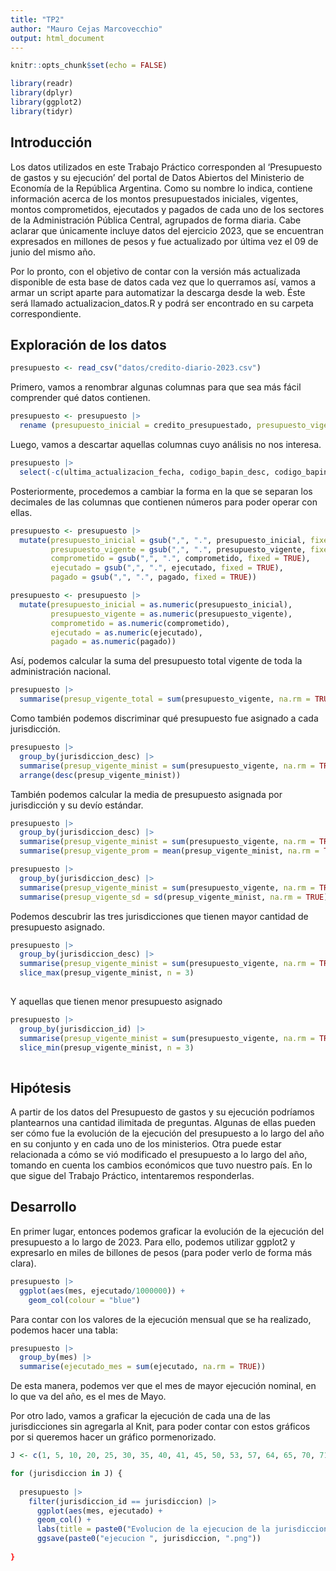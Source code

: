 ```yaml
---
title: "TP2"
author: "Mauro Cejas Marcovecchio"
output: html_document
---
```



```r
knitr::opts_chunk$set(echo = FALSE)

library(readr)
library(dplyr)
library(ggplot2)
library(tidyr)

```


## Introducción

Los datos utilizados en este Trabajo Práctico corresponden al 'Presupuesto de gastos y su ejecución' del portal de Datos Abiertos del Ministerio de Economía de la República Argentina. Como su nombre lo indica, contiene información acerca de los montos presupuestados iniciales, vigentes, montos comprometidos, ejecutados y pagados de cada uno de los sectores de la Administración Pública Central, agrupados de forma diaria. Cabe aclarar que únicamente incluye datos del ejercicio 2023, que se encuentran expresados en millones de pesos y fue actualizado por última vez el 09 de junio del mismo año.

Por lo pronto, con el objetivo de contar con la versión más actualizada disponible de esta base de datos cada vez que lo querramos así, vamos a armar un script aparte para automatizar la descarga desde la web. Éste será llamado actualizacion_datos.R y podrá ser encontrado en su carpeta correspondiente. 


## Exploración de los datos

```r

presupuesto <- read_csv("datos/credito-diario-2023.csv")

```

Primero, vamos a renombrar algunas columnas para que sea más fácil comprender qué datos contienen.

```r

presupuesto <- presupuesto |>
  rename (presupuesto_inicial = credito_presupuestado, presupuesto_vigente = credito_vigente, comprometido = credito_comprometido, ejecutado = credito_devengado, pagado = credito_pagado, dia = impacto_presupuestario_fecha, mes = impacto_presupuestario_mes, anio = impacto_presupuestario_anio )

```

Luego, vamos a descartar aquellas columnas cuyo análisis no nos interesa.

```r

presupuesto |>
  select(-c(ultima_actualizacion_fecha, codigo_bapin_desc, codigo_bapin_id, prestamo_externo_desc, prestamo_externo_id, ejercicio_presupuestario))

```

Posteriormente, procedemos a cambiar la forma en la que se separan los decimales de las columnas que contienen números para poder operar con ellas.

```r

presupuesto <- presupuesto |>
  mutate(presupuesto_inicial = gsub(",", ".", presupuesto_inicial, fixed = TRUE),
         presupuesto_vigente = gsub(",", ".", presupuesto_vigente, fixed = TRUE),
         comprometido = gsub(",", ".", comprometido, fixed = TRUE),
         ejecutado = gsub(",", ".", ejecutado, fixed = TRUE),
         pagado = gsub(",", ".", pagado, fixed = TRUE))

```

```r
presupuesto <- presupuesto |>
  mutate(presupuesto_inicial = as.numeric(presupuesto_inicial),
         presupuesto_vigente = as.numeric(presupuesto_vigente),
         comprometido = as.numeric(comprometido),
         ejecutado = as.numeric(ejecutado),
         pagado = as.numeric(pagado))

```

Así, podemos calcular la suma del presupuesto total vigente de toda la administración nacional.

```r

presupuesto |>
  summarise(presup_vigente_total = sum(presupuesto_vigente, na.rm = TRUE))


```

Como también podemos discriminar qué presupuesto fue asignado a cada jurisdicción.

```r

presupuesto |>
  group_by(jurisdiccion_desc) |>
  summarise(presup_vigente_minist = sum(presupuesto_vigente, na.rm = TRUE)) |>
  arrange(desc(presup_vigente_minist))


```

También podemos calcular la media de presupuesto asignada por jurisdicción y su devío estándar.

```r

presupuesto |>
  group_by(jurisdiccion_desc) |>
  summarise(presup_vigente_minist = sum(presupuesto_vigente, na.rm = TRUE)) |>
  summarise(presup_vigente_prom = mean(presup_vigente_minist, na.rm = TRUE))


```

```r

presupuesto |>
  group_by(jurisdiccion_desc) |>
  summarise(presup_vigente_minist = sum(presupuesto_vigente, na.rm = TRUE)) |>
  summarise(presup_vigente_sd = sd(presup_vigente_minist, na.rm = TRUE))


```


Podemos descubrir las tres jurisdicciones que tienen mayor cantidad de presupuesto asignado.

```r

presupuesto |>
  group_by(jurisdiccion_desc) |>
  summarise(presup_vigente_minist = sum(presupuesto_vigente, na.rm = TRUE)) |>
  slice_max(presup_vigente_minist, n = 3)
  

```

Y aquellas que tienen menor presupuesto asignado

```r

presupuesto |>
  group_by(jurisdiccion_id) |>
  summarise(presup_vigente_minist = sum(presupuesto_vigente, na.rm = TRUE)) |>
  slice_min(presup_vigente_minist, n = 3)
  

```


## Hipótesis
A partir de los datos del Presupuesto de gastos y su ejecución podríamos plantearnos una cantidad ilimitada de preguntas. Algunas de ellas pueden ser cómo fue la evolución de la ejecución del presupuesto a lo largo del año en su conjunto y en cada uno de los ministerios. Otra puede estar relacionada a cómo se vió modificado el presupuesto a lo largo del año, tomando en cuenta los cambios económicos que tuvo nuestro país. En lo que sigue del Trabajo Práctico, intentaremos responderlas.

## Desarrollo

En primer lugar, entonces podemos graficar la evolución de la ejecución del presupuesto a lo largo de 2023. Para ello, podemos utilizar ggplot2 y expresarlo en miles de billones de pesos (para poder verlo de forma más clara).

```r

presupuesto |>
  ggplot(aes(mes, ejecutado/1000000)) +
    geom_col(colour = "blue")

```

Para contar con los valores de la ejecución mensual que se ha realizado, podemos hacer una tabla:

```r

presupuesto |>
  group_by(mes) |>
  summarise(ejecutado_mes = sum(ejecutado, na.rm = TRUE))


```

De esta manera, podemos ver que el mes de mayor ejecución nominal, en lo que va del año, es el mes de Mayo.

Por otro lado, vamos a graficar la ejecución de cada una de las jurisdicciones sin agregarla al Knit, para poder contar con estos gráficos por si queremos hacer un gráfico pormenorizado.

```r

J <- c(1, 5, 10, 20, 25, 30, 35, 40, 41, 45, 50, 53, 57, 64, 65, 70, 71, 72, 75, 80, 81, 85, 86, 90, 91)

for (jurisdiccion in J) {
  
  presupuesto |>
    filter(jurisdiccion_id == jurisdiccion) |>
      ggplot(aes(mes, ejecutado) +
      geom_col() +
      labs(title = paste0("Evolucion de la ejecucion de la jurisdiccion ",jurisdiccion)) +
      ggsave(paste0("ejecucion ", jurisdiccion, ".png"))
  
}


```

